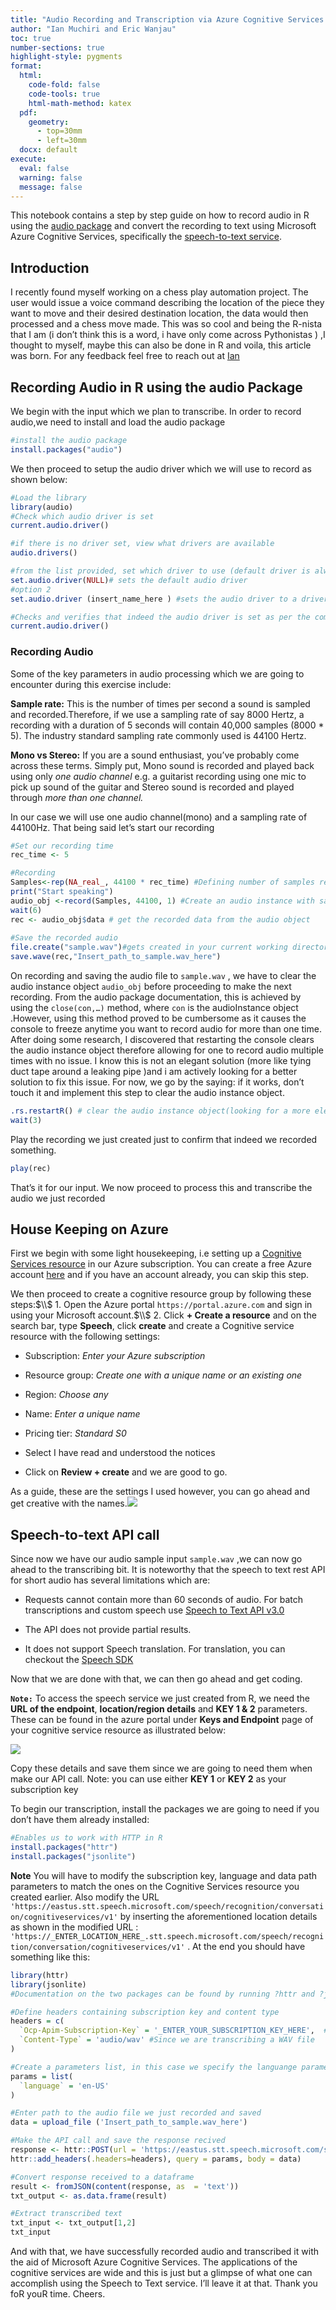 ```yaml
---
title: "Audio Recording and Transcription via Azure Cognitive Services using R"
author: "Ian Muchiri and Eric Wanjau"
toc: true
number-sections: true
highlight-style: pygments
format:
  html: 
    code-fold: false
    code-tools: true
    html-math-method: katex
  pdf:
    geometry: 
      - top=30mm
      - left=30mm
  docx: default
execute: 
  eval: false
  warning: false
  message: false
---
```


This notebook contains a step by step guide on how to record audio in R using the [audio package](https://cran.r-project.org/web/packages/audio/audio.pdf) and convert the recording to text using Microsoft Azure Cognitive Services, specifically the [speech-to-text service](https://docs.microsoft.com/en-us/azure/cognitive-services/speech-service/rest-speech-to-text-short).

## Introduction

I recently found myself working on a chess play automation project. The user would issue a voice command describing the location of the piece they want to move and their desired destination location, the data would then processed and a chess move made. This was so cool and being the R-nista that I am (i don't think this is a word, i have only come across Pythonistas ) ,I thought to myself, maybe this can also be done in R and voila, this article was born. For any feedback feel free to reach out at [Ian](https://twitter.com/Entity_4004)

## Recording Audio in R using the audio Package

We begin with the input which we plan to transcribe. In order to record audio,we need to install and load the audio package

```r
#install the audio package
install.packages("audio")

```

We then proceed to setup the audio driver which we will use to record as shown below:

```r
#Load the library
library(audio)
#Check which audio driver is set
current.audio.driver()
```

```r
#if there is no driver set, view what drivers are available
audio.drivers()
```

```r
#from the list provided, set which driver to use (default driver is always best)
set.audio.driver(NULL)# sets the default audio driver
#option 2
set.audio.driver (insert_name_here ) #sets the audio driver to a driver other than the default
```

```r
#Checks and verifies that indeed the audio driver is set as per the command above
current.audio.driver() 
```

### Recording Audio

Some of the key parameters in audio processing which we are going to encounter during this exercise include:

**Sample rate:** This is the number of times per second a sound is sampled and recorded.Therefore, if we use a sampling rate of say 8000 Hertz, a recording with a duration of 5 seconds will contain 40,000 samples (8000 \* 5). The industry standard sampling rate commonly used is 44100 Hertz.

**Mono vs Stereo:** If you are a sound enthusiast, you've probably come across these terms. Simply put, Mono sound is recorded and played back using only *one audio channel* e.g. a guitarist recording using one mic to pick up sound of the guitar and Stereo sound is recorded and played through *more than one channel.*

In our case we will use one audio channel(mono) and a sampling rate of 44100Hz. That being said let's start our recording

```r
#Set our recording time
rec_time <- 5 

#Recording
Samples<-rep(NA_real_, 44100 * rec_time) #Defining number of samples recorded
print("Start speaking")
audio_obj <-record(Samples, 44100, 1) #Create an audio instance with sample rate 44100 and mono channel
wait(6)
rec <- audio_obj$data # get the recorded data from the audio object
 
#Save the recorded audio
file.create("sample.wav")#gets created in your current working directory 
save.wave(rec,"Insert_path_to_sample.wav_here")
```

On recording and saving the audio file to `sample.wav` , we have to clear the audio instance object `audio_obj` before proceeding to make the next recording. From the audio package documentation, this is achieved by using the `close(con,…)` method, where `con` is the audioInstance object .However, using this method proved to be cumbersome as it causes the console to freeze anytime you want to record audio for more than one time. After doing some research, I discovered that restarting the console clears the audio instance object therefore allowing for one to record audio multiple times with no issue. I know this is not an elegant solution (more like tying duct tape around a leaking pipe )and i am actively looking for a better solution to fix this issue. For now, we go by the saying: if it works, don't touch it and implement this step to clear the audio instance object.

```r
.rs.restartR() # clear the audio instance object(looking for a more elegant solution)
wait(3)
```

Play the recording we just created just to confirm that indeed we recorded something.

```r
play(rec)

```

That's it for our input. We now proceed to process this and transcribe the audio we just recorded

## House Keeping on Azure

First we begin with some light housekeeping, i.e setting up a [Cognitive Services resource](https://docs.microsoft.com/en-us/azure/cognitive-services/what-are-cognitive-services) in our Azure subscription. You can create a free Azure account [here](https://azure.microsoft.com/en-gb/) and if you have an account already, you can skip this step.

We then proceed to create a cognitive resource group by following these steps:$\\$ 1. Open the Azure portal `https://portal.azure.com` and sign in using your Microsoft account.$\\$ 2. Click **+ Create a resource** and on the search bar, type **Speech**, click **create** and create a Cognitive service resource with the following settings:

-   Subscription: *Enter your Azure subscription*

-   Resource group: *Create one with a unique name or an existing one*

-   Region: *Choose any*

-   Name: *Enter a unique name*

-   Pricing tier: *Standard S0*

-   Select I have read and understood the notices

-   Click on **Review + create** and we are good to go.

As a guide, these are the settings I used however, you can go ahead and get creative with the names.![](images/Tafsiri_setup_Screenshot%20(30).png)

## Speech-to-text API call

Since now we have our audio sample input `sample.wav` ,we can now go ahead to the transcribing bit. It is noteworthy that the speech to text rest API for short audio has several limitations which are:

-   Requests cannot contain more than 60 seconds of audio. For batch transcriptions and custom speech use [Speech to Text API v3.0](https://docs.microsoft.com/en-us/azure/cognitive-services/speech-service/rest-speech-to-text)

-   The API does not provide partial results.

-   It does not support Speech translation. For translation, you can checkout the [Speech SDK](https://docs.microsoft.com/en-us/azure/cognitive-services/speech-service/speech-sdk)

Now that we are done with that, we can then go ahead and get coding.

**`Note:`** To access the speech service we just created from R, we need the **URL of the endpoint**, **location/region details** and **KEY 1 & 2** parameters. These can be found in the azure portal under **Keys and Endpoint** page of your cognitive service resource as illustrated below:

![](images/keys%20and%20endpoint%20page.png)

Copy these details and save them since we are going to need them when make our API call. Note: you can use either **KEY 1** or **KEY 2** as your subscription key

To begin our transcription, install the packages we are going to need if you don't have them already installed:

```r
#Enables us to work with HTTP in R
install.packages("httr") 
install.packages("jsonlite")
```

**Note** You will have to modify the subscription key, language and data path parameters to match the ones on the Cognitive Services resource you created earlier. Also modify the URL `'https://eastus.stt.speech.microsoft.com/speech/recognition/conversation/cognitiveservices/v1'` by inserting the aforementioned location details as shown in the modified URL : `'https://_ENTER_LOCATION_HERE_.stt.speech.microsoft.com/speech/recognition/conversation/cognitiveservices/v1'` . At the end you should have something like this:

```r

library(httr)
library(jsonlite)  
#Documentation on the two packages can be found by running ?httr and ?jsonlite commands respectively on the console.

#Define headers containing subscription key and content type
headers = c(
  `Ocp-Apim-Subscription-Key` = '_ENTER_YOUR_SUBSCRIPTION_KEY_HERE',  #Key 1 or 2
  `Content-Type` = 'audio/wav' #Since we are transcribing a WAV file
)

#Create a parameters list, in this case we specify the languange parameter
params = list(
  `language` = 'en-US'
)

#Enter path to the audio file we just recorded and saved
data = upload_file ('Insert_path_to_sample.wav_here') 

#Make the API call and save the response recived
response <- httr::POST(url = 'https://eastus.stt.speech.microsoft.com/speech/recognition/conversation/cognitiveservices/v1', 
httr::add_headers(.headers=headers), query = params, body = data)

#Convert response received to a dataframe
result <- fromJSON(content(response, as  = 'text')) 
txt_output <- as.data.frame(result)

#Extract transcribed text
txt_input <- txt_output[1,2]
txt_input
```

And with that, we have successfully recorded audio and transcribed it with the aid of Microsoft Azure Cognitive Services. The applications of the cognitive services are wide and this is just but a glimpse of what one can accomplish using the Speech to Text service. I'll leave it at that. Thank you foR youR time. Cheers.

